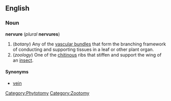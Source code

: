 ==English==
===Noun===
'''nervure''' (''plural'' '''nervures''')

# (''botany'') Any of the [[vascular bundle]]s that form the branching framework of conducting and supporting tissues in a leaf or other plant organ.
# (''zoology'') One of the [[chitinous]] ribs that stiffen and support the wing of an [[insect]].

====Synonyms====
*[[vein]]

[[Category:Phytotomy]]
[[Category:Zootomy]]